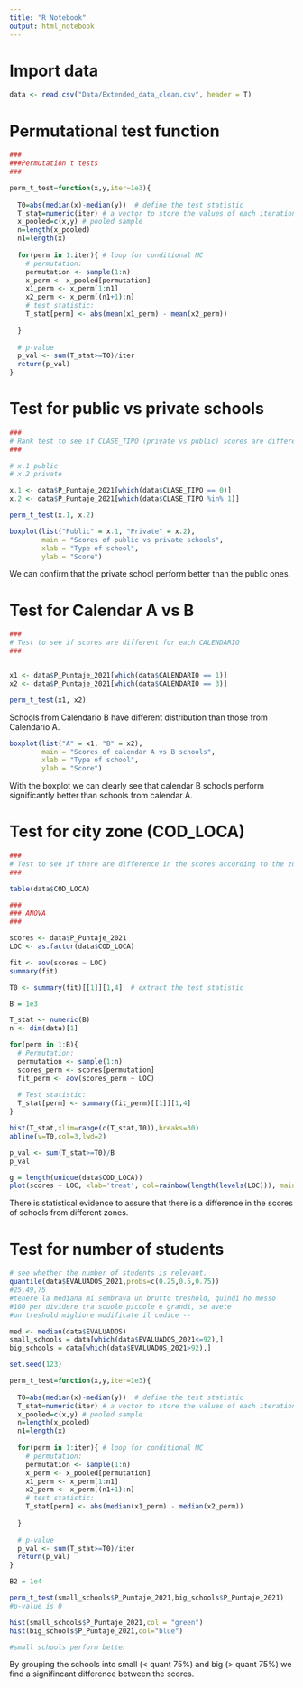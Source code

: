 ```yaml
---
title: "R Notebook"
output: html_notebook
---
```

# Import data
```r
data <- read.csv("Data/Extended_data_clean.csv", header = T)
```

# Permutational test function
```r
###
###Permutation t tests
###

perm_t_test=function(x,y,iter=1e3){
  
  T0=abs(median(x)-median(y))  # define the test statistic
  T_stat=numeric(iter) # a vector to store the values of each iteration
  x_pooled=c(x,y) # pooled sample
  n=length(x_pooled)
  n1=length(x)
  
  for(perm in 1:iter){ # loop for conditional MC
    # permutation:
    permutation <- sample(1:n)
    x_perm <- x_pooled[permutation]
    x1_perm <- x_perm[1:n1]
    x2_perm <- x_perm[(n1+1):n]
    # test statistic:
    T_stat[perm] <- abs(mean(x1_perm) - mean(x2_perm))
    
  }
  
  # p-value
  p_val <- sum(T_stat>=T0)/iter
  return(p_val)
}
```

# Test for public vs private schools
```r
###
# Rank test to see if CLASE_TIPO (private vs public) scores are different
###

# x.1 public
# x.2 private

x.1 <- data$P_Puntaje_2021[which(data$CLASE_TIPO == 0)]
x.2 <- data$P_Puntaje_2021[which(data$CLASE_TIPO %in% 1)]

perm_t_test(x.1, x.2)
```

```r
boxplot(list("Public" = x.1, "Private" = x.2),
        main = "Scores of public vs private schools",
        xlab = "Type of school",
        ylab = "Score")
```
We can confirm that the private school perform better than the public ones.

# Test for Calendar A vs B
```r
###
# Test to see if scores are different for each CALENDARIO
###


x1 <- data$P_Puntaje_2021[which(data$CALENDARIO == 1)]
x2 <- data$P_Puntaje_2021[which(data$CALENDARIO == 3)]

perm_t_test(x1, x2)
```
Schools from Calendario B have different distribution than those from Calendario A.

```r
boxplot(list("A" = x1, "B" = x2),
        main = "Scores of calendar A vs B schools",
        xlab = "Type of school",
        ylab = "Score")
```

With the boxplot we can clearly see that calendar B schools perform significantly better than schools from calendar A.

# Test for city zone (COD_LOCA)
```r
###
# Test to see if there are difference in the scores according to the zone (COD_LOCA)
###

table(data$COD_LOCA)
```

```r
###
### ANOVA
###

scores <- data$P_Puntaje_2021
LOC <- as.factor(data$COD_LOCA)

fit <- aov(scores ~ LOC)
summary(fit)

T0 <- summary(fit)[[1]][1,4]  # extract the test statistic
```


```R
B = 1e3

T_stat <- numeric(B) 
n <- dim(data)[1]

for(perm in 1:B){
  # Permutation:
  permutation <- sample(1:n)
  scores_perm <- scores[permutation]
  fit_perm <- aov(scores_perm ~ LOC)
  
  # Test statistic:
  T_stat[perm] <- summary(fit_perm)[[1]][1,4]
}
```

```r
hist(T_stat,xlim=range(c(T_stat,T0)),breaks=30)
abline(v=T0,col=3,lwd=2)
```

```r
p_val <- sum(T_stat>=T0)/B
p_val
```

```r
g = length(unique(data$COD_LOCA))
plot(scores ~ LOC, xlab='treat', col=rainbow(length(levels(LOC))), main='Original Data')
```

There is statistical evidence to assure that there is a difference in the scores of schools from different zones.

# Test for number of students
```r
# see whether the number of students is relevant. 
quantile(data$EVALUADOS_2021,probs=c(0.25,0.5,0.75))
#25,49,75
#tenere la mediana mi sembrava un brutto treshold, quindi ho messo
#100 per dividere tra scuole piccole e grandi, se avete
#un treshold migliore modificate il codice --

med <- median(data$EVALUADOS)
small_schools = data[which(data$EVALUADOS_2021<=92),]
big_schools = data[which(data$EVALUADOS_2021>92),]

set.seed(123)

perm_t_test=function(x,y,iter=1e3){
  
  T0=abs(median(x)-median(y))  # define the test statistic
  T_stat=numeric(iter) # a vector to store the values of each iteration
  x_pooled=c(x,y) # pooled sample
  n=length(x_pooled)
  n1=length(x)
  
  for(perm in 1:iter){ # loop for conditional MC
    # permutation:
    permutation <- sample(1:n)
    x_perm <- x_pooled[permutation]
    x1_perm <- x_perm[1:n1]
    x2_perm <- x_perm[(n1+1):n]
    # test statistic:
    T_stat[perm] <- abs(median(x1_perm) - median(x2_perm))
    
  }
  
  # p-value
  p_val <- sum(T_stat>=T0)/iter
  return(p_val)
}

B2 = 1e4

perm_t_test(small_schools$P_Puntaje_2021,big_schools$P_Puntaje_2021)
#p-value is 0
```

```r
hist(small_schools$P_Puntaje_2021,col = "green")
hist(big_schools$P_Puntaje_2021,col="blue")

#small schools perform better
```

By grouping the schools into small (< quant 75%) and big (> quant 75%) we find a signifincant difference between the scores.


